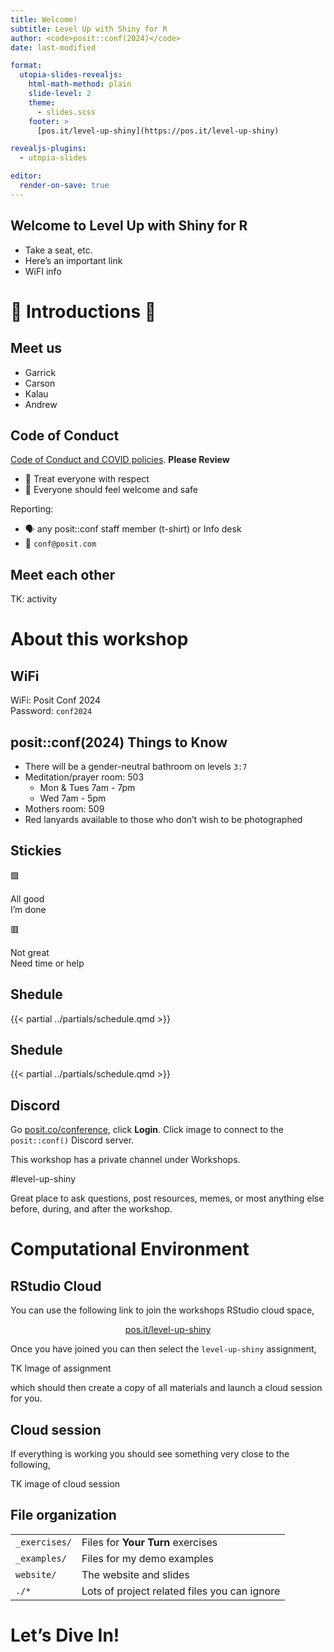 ```yaml
---
title: Welcome!
subtitle: Level Up with Shiny for R
author: <code>posit::conf(2024)</code>
date: last-modified

format:
  utopia-slides-revealjs:
    html-math-method: plain
    slide-level: 2
    theme:
      - slides.scss
    footer: >
      [pos.it/level-up-shiny](https://pos.it/level-up-shiny)

revealjs-plugins:
  - utopia-slides

editor:
  render-on-save: true
---
```


## Welcome to Level&nbsp;Up&nbsp;with Shiny&nbsp;for&nbsp;R

* Take a seat, etc.
* Here's an important link
* WiFI info

```{=html}
<style>
.reveal .footer {
  font-size: 1em !important;
}
</style>
```

# 🤝 Introductions 🤝 {.middle}

## Meet us

- Garrick
- Carson
- Kalau
- Andrew

## Code of Conduct

[Code of Conduct and COVID policies](https://posit.co/code-of-conduct/). **Please Review**

-   💙 Treat everyone with respect
-   🧡 Everyone should feel welcome and safe

Reporting:

-   🗣️ any posit::conf staff member (t-shirt) or Info desk
-   📧 `conf@posit.com`

## Meet each other

TK: activity

# About this workshop {.middle}

## WiFi {.center .middle}

WiFi: Posit Conf 2024 \
Password: `conf2024`

## posit::conf(2024) Things to Know

::: incremental
* There will be a gender-neutral bathroom on levels `3:7`
* Meditation/prayer room: 503
    * Mon & Tues 7am - 7pm
    * Wed 7am - 5pm
* Mothers room: 509
* [Red lanyards]{.red .b} available to those who don't wish to be photographed
:::

## Stickies

::: {.flex style="margin-top: var(--space-xl); font-size: var(--step-3);"}
::: {.flex .flex-column .items-center .justify-center .w-50 .text-center}
🟩

All good \
I'm done
:::
::: {.flex .flex-column .items-center .justify-center .w-50 .text-center}
🟥

Not great \
Need time or help
:::
:::


## Shedule

{{< partial ../partials/schedule.qmd >}}

## Shedule

::: {.table-highlight-even}
{{< partial ../partials/schedule.qmd >}}
:::

## Discord

Go [posit.co/conference](https://posit.co/conference), click **Login**.
Click image to connect to the `posit::conf()` Discord server.

This workshop has a private channel under Workshops.

::: {.text-center .code .purple}
#level-up-shiny
:::


Great place to ask questions, post resources, memes, or most anything else before, during, and after the workshop.


# Computational Environment {.middle}

## RStudio Cloud

You can use the following link to join the workshops RStudio cloud space,

<!-- FIXME: Update cloud link -->

::: {.large style="text-align: center;"}
[pos.it/level-up-shiny](https://pos.it/level-up-shiny)
:::

Once you have joined you can then select the `level-up-shiny` assignment, 

TK Image of assignment

which should then create a copy of all materials and launch a cloud session for you.


## Cloud session

If everything is working you should see something very close to the following,

TK image of cloud session


## File organization

::: {.table-no-border style="--row-padding: var(--space-xs);"}
|  |  |
|:---|:------------|
| `_exercises/` | Files for **Your Turn** exercises |
| `_examples/` | Files for my demo examples |
| `website/` | The website and slides |
| `./*` | Lots of project related files you can ignore |
:::


# Let's Dive In! {.middle}